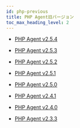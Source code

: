 ```yaml
---
id: php-previous
title: PHP Agent旧バージョン
toc_max_heading_level: 2
---
```


- [PHP Agent v2.5.4](php-2_5_4)

- [PHP Agent v2.5.3](php-2_5_3)

- [PHP Agent v2.5.2](php-2_5_2)

- [PHP Agent v2.5.1](php-2_5_1)

- [PHP Agent v2.5.0](php-2_5_0)

- [PHP Agent v2.4.1](php-2_4_1)

- [PHP Agent v2.4.0](php-2_4_0)

- [PHP Agent v2.3.3](php-2_3_3)
